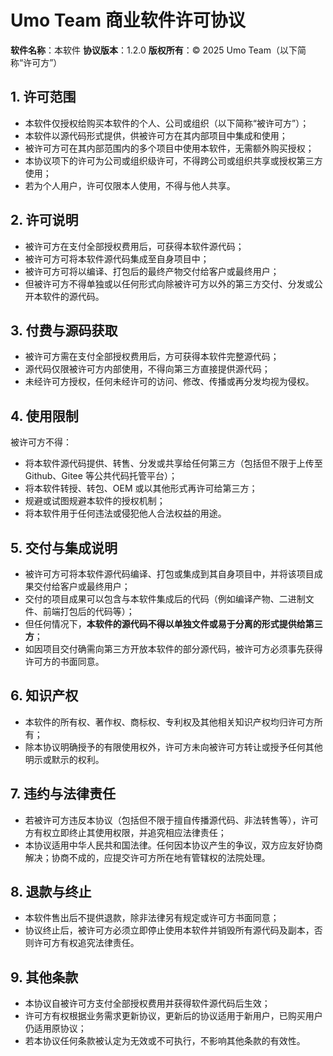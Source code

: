 # Umo Team 商业软件许可协议

**软件名称**：本软件
**协议版本**：1.2.0
**版权所有**：© 2025 Umo Team（以下简称“许可方”）

## 1. 许可范围

* 本软件仅授权给购买本软件的个人、公司或组织（以下简称“被许可方”）；
* 本软件以源代码形式提供，供被许可方在其内部项目中集成和使用；
* 被许可方可在其内部范围内的多个项目中使用本软件，无需额外购买授权；
* 本协议项下的许可为公司或组织级许可，不得跨公司或组织共享或授权第三方使用；
* 若为个人用户，许可仅限本人使用，不得与他人共享。

## 2. 许可说明

* 被许可方在支付全部授权费用后，可获得本软件源代码；
* 被许可方可将本软件源代码集成至自身项目中；
* 被许可方可将以编译、打包后的最终产物交付给客户或最终用户；
* 但被许可方不得单独或以任何形式向除被许可方以外的第三方交付、分发或公开本软件的源代码。

## 3. 付费与源码获取

* 被许可方需在支付全部授权费用后，方可获得本软件完整源代码；
* 源代码仅限被许可方内部使用，不得向第三方直接提供源代码；
* 未经许可方授权，任何未经许可的访问、修改、传播或再分发均视为侵权。

## 4. 使用限制

被许可方不得：

* 将本软件源代码提供、转售、分发或共享给任何第三方（包括但不限于上传至 Github、Gitee 等公共代码托管平台）；
* 将本软件转授、转包、OEM 或以其他形式再许可给第三方；
* 规避或试图规避本软件的授权机制；
* 将本软件用于任何违法或侵犯他人合法权益的用途。

## 5. 交付与集成说明

* 被许可方可将本软件源代码编译、打包或集成到其自身项目中，并将该项目成果交付给客户或最终用户；
* 交付的项目成果可以包含与本软件集成后的代码（例如编译产物、二进制文件、前端打包后的代码等）；
* 但任何情况下，**本软件的源代码不得以单独文件或易于分离的形式提供给第三方**；
* 如因项目交付确需向第三方开放本软件的部分源代码，被许可方必须事先获得许可方的书面同意。

## 6. 知识产权

* 本软件的所有权、著作权、商标权、专利权及其他相关知识产权均归许可方所有；
* 除本协议明确授予的有限使用权外，许可方未向被许可方转让或授予任何其他明示或默示的权利。

## 7. 违约与法律责任

* 若被许可方违反本协议（包括但不限于擅自传播源代码、非法转售等），许可方有权立即终止其使用权限，并追究相应法律责任；
* 本协议适用中华人民共和国法律。任何因本协议产生的争议，双方应友好协商解决；协商不成的，应提交许可方所在地有管辖权的法院处理。

## 8. 退款与终止

* 本软件售出后不提供退款，除非法律另有规定或许可方书面同意；
* 协议终止后，被许可方必须立即停止使用本软件并销毁所有源代码及副本，否则许可方有权追究法律责任。

## 9. 其他条款

* 本协议自被许可方支付全部授权费用并获得软件源代码后生效；
* 许可方有权根据业务需求更新协议，更新后的协议适用于新用户，已购买用户仍适用原协议；
* 若本协议任何条款被认定为无效或不可执行，不影响其他条款的有效性。
